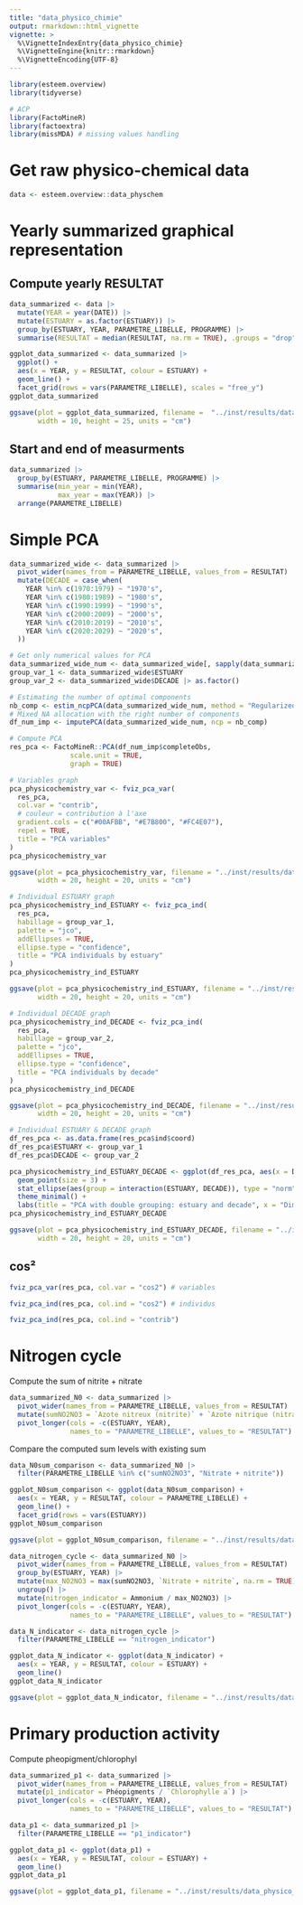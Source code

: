 ```yaml
---
title: "data_physico_chimie"
output: rmarkdown::html_vignette
vignette: >
  %\VignetteIndexEntry{data_physico_chimie}
  %\VignetteEngine{knitr::rmarkdown}
  %\VignetteEncoding{UTF-8}
---
```


```r
library(esteem.overview)
library(tidyverse)

# ACP
library(FactoMineR)
library(factoextra)
library(missMDA) # missing values handling
```

# Get raw physico-chemical data
```r
data <- esteem.overview::data_physchem
```

# Yearly summarized graphical representation

## Compute yearly RESULTAT
```r
data_summarized <- data |> 
  mutate(YEAR = year(DATE)) |> 
  mutate(ESTUARY = as.factor(ESTUARY)) |> 
  group_by(ESTUARY, YEAR, PARAMETRE_LIBELLE, PROGRAMME) |> 
  summarise(RESULTAT = median(RESULTAT, na.rm = TRUE), .groups = "drop")
```

```r
ggplot_data_summarized <- data_summarized |> 
  ggplot() +
  aes(x = YEAR, y = RESULTAT, colour = ESTUARY) +
  geom_line() +
  facet_grid(rows = vars(PARAMETRE_LIBELLE), scales = "free_y")
ggplot_data_summarized

ggsave(plot = ggplot_data_summarized, filename =  "../inst/results/data_physico_chemistry/ggplot_yearly_summarized_physiochem_parameters.jpg", 
       width = 10, height = 25, units = "cm")
```

## Start and end of measurments
```r
data_summarized |> 
  group_by(ESTUARY, PARAMETRE_LIBELLE, PROGRAMME) |> 
  summarise(min_year = min(YEAR),
            max_year = max(YEAR)) |> 
  arrange(PARAMETRE_LIBELLE)
```

# Simple PCA
```r
data_summarized_wide <- data_summarized |> 
  pivot_wider(names_from = PARAMETRE_LIBELLE, values_from = RESULTAT) |> 
  mutate(DECADE = case_when(
    YEAR %in% c(1970:1979) ~ "1970's",
    YEAR %in% c(1980:1989) ~ "1980's",
    YEAR %in% c(1990:1999) ~ "1990's",
    YEAR %in% c(2000:2009) ~ "2000's",
    YEAR %in% c(2010:2019) ~ "2010's",
    YEAR %in% c(2020:2029) ~ "2020's",
  ))
```

```r
# Get only numerical values for PCA
data_summarized_wide_num <- data_summarized_wide[, sapply(data_summarized_wide, is.numeric)]
group_var_1 <- data_summarized_wide$ESTUARY
group_var_2 <- data_summarized_wide$DECADE |> as.factor()

# Estimating the number of optimal components
nb_comp <- estim_ncpPCA(data_summarized_wide_num, method = "Regularized")$ncp
# Mixed NA allocation with the right number of components
df_num_imp <- imputePCA(data_summarized_wide_num, ncp = nb_comp)

# Compute PCA
res_pca <- FactoMineR::PCA(df_num_imp$completeObs,
               scale.unit = TRUE,
               graph = TRUE)
```


```r
# Variables graph
pca_physicochemistry_var <- fviz_pca_var(
  res_pca,
  col.var = "contrib",
  # couleur = contribution à l'axe
  gradient.cols = c("#00AFBB", "#E7B800", "#FC4E07"),
  repel = TRUE,
  title = "PCA variables"
)
pca_physicochemistry_var

ggsave(plot = pca_physicochemistry_var, filename = "../inst/results/data_physico_chemistry/PCA/ggplot_PCA_variables.jpg", 
       width = 20, height = 20, units = "cm")
```


```r
# Individual ESTUARY graph
pca_physicochemistry_ind_ESTUARY <- fviz_pca_ind(
  res_pca,
  habillage = group_var_1, 
  palette = "jco",
  addEllipses = TRUE, 
  ellipse.type = "confidence",
  title = "PCA individuals by estuary"
)
pca_physicochemistry_ind_ESTUARY

ggsave(plot = pca_physicochemistry_ind_ESTUARY, filename = "../inst/results/data_physico_chemistry/PCA/ggplot_PCA_ind_estuary.jpg", 
       width = 20, height = 20, units = "cm")
```


```r
# Individual DECADE graph
pca_physicochemistry_ind_DECADE <- fviz_pca_ind(
  res_pca,
  habillage = group_var_2, 
  palette = "jco",
  addEllipses = TRUE, 
  ellipse.type = "confidence",
  title = "PCA individuals by decade"
)
pca_physicochemistry_ind_DECADE

ggsave(plot = pca_physicochemistry_ind_DECADE, filename = "../inst/results/data_physico_chemistry/PCA/ggplot_PCA_ind_decade.jpg", 
       width = 20, height = 20, units = "cm")
```

```r
# Individual ESTUARY & DECADE graph
df_res_pca <- as.data.frame(res_pca$ind$coord)
df_res_pca$ESTUARY <- group_var_1
df_res_pca$DECADE <- group_var_2

pca_physicochemistry_ind_ESTUARY_DECADE <- ggplot(df_res_pca, aes(x = Dim.1, y = Dim.2, color = ESTUARY, shape = DECADE)) +
  geom_point(size = 3) +
  stat_ellipse(aes(group = interaction(ESTUARY, DECADE)), type = "norm", linetype = 2) +
  theme_minimal() +
  labs(title = "PCA with double grouping: estuary and decade", x = "Dim 1", y = "Dim 2")
pca_physicochemistry_ind_ESTUARY_DECADE

ggsave(plot = pca_physicochemistry_ind_ESTUARY_DECADE, filename = "../inst/results/data_physico_chemistry/PCA/ggplot_PCA_ind_estuary_decade.jpg", 
       width = 20, height = 20, units = "cm")
```

## cos²
```r
fviz_pca_var(res_pca, col.var = "cos2") # variables
```


```r
fviz_pca_ind(res_pca, col.ind = "cos2") # individus
```
```r
fviz_pca_ind(res_pca, col.ind = "contrib")
```


# Nitrogen cycle

Compute the sum of nitrite + nitrate
```r
data_summarized_N0 <- data_summarized |> 
  pivot_wider(names_from = PARAMETRE_LIBELLE, values_from = RESULTAT) |> 
  mutate(sumNO2NO3 = `Azote nitreux (nitrite)` + `Azote nitrique (nitrate)`) |> 
  pivot_longer(cols = -c(ESTUARY, YEAR), 
               names_to = "PARAMETRE_LIBELLE", values_to = "RESULTAT")
```

Compare the computed sum levels with existing sum
```r
data_N0sum_comparison <- data_summarized_N0 |> 
  filter(PARAMETRE_LIBELLE %in% c("sumNO2NO3", "Nitrate + nitrite"))

ggplot_N0sum_comparison <- ggplot(data_N0sum_comparison) +
  aes(x = YEAR, y = RESULTAT, colour = PARAMETRE_LIBELLE) +
  geom_line() +
  facet_grid(rows = vars(ESTUARY))
ggplot_N0sum_comparison

ggsave(plot = ggplot_N0sum_comparison, filename = "../inst/results/data_physico_chemistry/ggplot_nitrogen_sum_comparison.jpg",width = 15, height = 10, units = "cm")
```


```r
data_nitrogen_cycle <- data_summarized_N0 |> 
  pivot_wider(names_from = PARAMETRE_LIBELLE, values_from = RESULTAT) |> 
  group_by(ESTUARY, YEAR) |> 
  mutate(max_NO2NO3 = max(sumNO2NO3, `Nitrate + nitrite`, na.rm = TRUE)) |> 
  ungroup() |> 
  mutate(nitrogen_indicator = Ammonium / max_NO2NO3) |> 
  pivot_longer(cols = -c(ESTUARY, YEAR), 
               names_to = "PARAMETRE_LIBELLE", values_to = "RESULTAT")

data_N_indicator <- data_nitrogen_cycle |> 
  filter(PARAMETRE_LIBELLE == "nitrogen_indicator")

ggplot_data_N_indicator <- ggplot(data_N_indicator) +
  aes(x = YEAR, y = RESULTAT, colour = ESTUARY) +
  geom_line()
ggplot_data_N_indicator

ggsave(plot = ggplot_data_N_indicator, filename = "../inst/results/data_physico_chemistry/ggplot_nitrogen_cycle_indicator.jpg",width = 15, height = 10, units = "cm")
```

# Primary production activity

Compute pheopigment/chlorophyl

```r
data_summarized_p1 <- data_summarized |> 
  pivot_wider(names_from = PARAMETRE_LIBELLE, values_from = RESULTAT) |> 
  mutate(p1_indicator = Phéopigments / `Chlorophylle a`) |> 
  pivot_longer(cols = -c(ESTUARY, YEAR), 
               names_to = "PARAMETRE_LIBELLE", values_to = "RESULTAT")

data_p1 <- data_summarized_p1 |> 
  filter(PARAMETRE_LIBELLE == "p1_indicator")

ggplot_data_p1 <- ggplot(data_p1) +
  aes(x = YEAR, y = RESULTAT, colour = ESTUARY) +
  geom_line()
ggplot_data_p1

ggsave(plot = ggplot_data_p1, filename = "../inst/results/data_physico_chemistry/ggplot_primary_prod.jpg",width = 15, height = 10, units = "cm")
```


